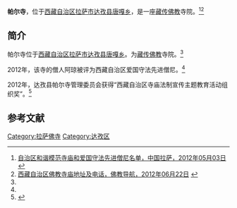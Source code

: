 {{Infobox Tibetan Buddhist monastery
|name = 帕尔寺
|image =
|image size = 250px
|alt = 
|caption = 
|t=
|w=
|to = 
|ipa={{IPA|}}
|z=
|thdl=
|e=
|tc=帕爾寺
|s=帕尔寺
|p=
|m=
|k=
|pushpin_map = 
|latd =  | latm =  | lats =  | latNS = 
|longd=  | longm= | longs =| longEW = 
|iso_region = 
|map_caption = 
|mapsize = 
|location_country = 中国
|location = {{CHN}}[[西藏自治区|西藏自治区]][[拉萨市|拉萨市]][[达孜县|达孜县]][[唐嘎乡|唐嘎乡]]
|coordinates_display =
|founded_by = 
|date_founded =
|date_renovated =
|sect = 
|mather =
|children =
|dedicated_to = 
|tulku =
|head_lama = 
|head_mgh =
|no._of_monks = 
|architecture = 
|festivals =
|footnotes = 
}}

'''帕尔寺'''，位于[[西藏自治区|西藏自治区]][[拉萨市|拉萨市]][[达孜县|达孜县]][[唐嘎乡|唐嘎乡]]，是一座[[藏传佛教|藏传佛教]]寺院。<ref name=mingdan>[http://www.lasa.gov.cn/Item/38763.aspx 自治区和谐模范寺庙和爱国守法先进僧尼名单，中国拉萨，2012年05月03日] {{webarchive|url=https://web.archive.org/web/20130928220630/http://www.lasa.gov.cn/Item/38763.aspx |date=2013年09月28日 }}</ref><ref name=cai>[http://www.fjdh.com/ffzt/fjhy/sydhhy2012/06/141025183420.html 西藏自治区佛教寺庙地址及电话，佛教导航，2012年06月22日] {{Wayback|url=http://www.fjdh.com/ffzt/fjhy/sydhhy2012/06/141025183420.html |date=20130722164245 }}</ref>

==简介==
帕尔寺位于[[西藏自治区|西藏自治区]][[拉萨市|拉萨市]][[达孜县|达孜县]][[唐嘎乡|唐嘎乡]]。为[[藏传佛教|藏传佛教]]寺院。<ref name=cai/>

2012年，该寺的僧人阿琼被评为西藏自治区爱国守法先进僧尼。<ref name=mingdan/>

2012年，达孜县帕尔寺管理委员会获得“西藏自治区寺庙法制宣传主题教育活动组织奖”。<ref>{{Cite web |url=http://www.chinatibetnews.com/zhengfuzaixian/2012-12/29/content_1142229.htm |title=西藏自治区寺庙法制宣传主题教育活动组织奖，中国西藏新闻网，2012年12月29日 |access-date=2013年8月16日 |archive-date=2013年1月30日 |archive-url=https://web.archive.org/web/20130130122755/http://chinatibetnews.com/zhengfuzaixian/2012-12/29/content_1142229.htm |dead-url=yes }}</ref>

==参考文献==
{{reflist}}

{{拉萨地标}}
[[Category:拉萨佛寺|Category:拉萨佛寺]]
[[Category:达孜区|Category:达孜区]]
